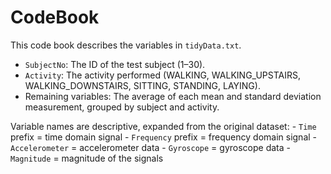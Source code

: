 # CodeBook

This code book describes the variables in `tidyData.txt`.

- `SubjectNo`: The ID of the test subject (1–30).
- `Activity`: The activity performed (WALKING, WALKING_UPSTAIRS, WALKING_DOWNSTAIRS, SITTING, STANDING, LAYING).
- Remaining variables: The average of each mean and standard deviation measurement, grouped by subject and activity.

Variable names are descriptive, expanded from the original dataset:
- `Time` prefix = time domain signal
- `Frequency` prefix = frequency domain signal
- `Accelerometer` = accelerometer data
- `Gyroscope` = gyroscope data
- `Magnitude` = magnitude of the signals
